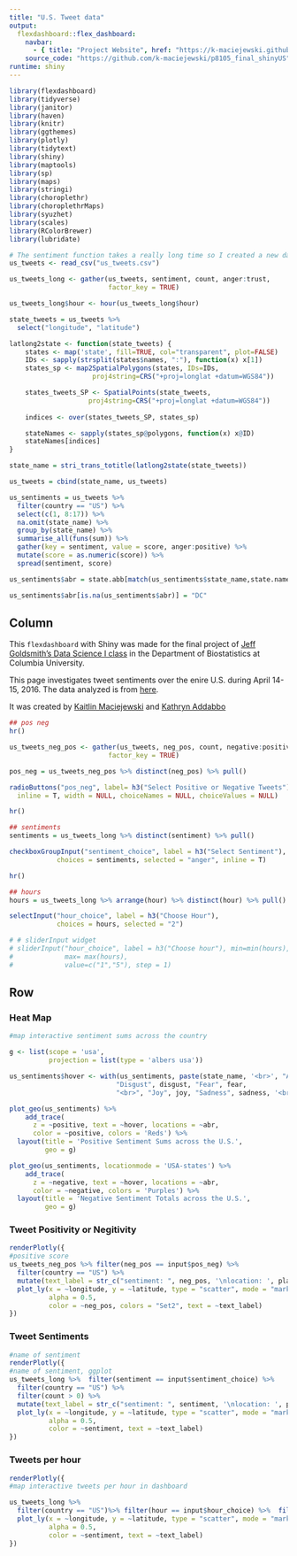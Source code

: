 ```yaml
---
title: "U.S. Tweet data"
output: 
  flexdashboard::flex_dashboard:
    navbar:
      - { title: "Project Website", href: "https://k-maciejewski.github.io/p8105_final_website/index.html", align: left }
    source_code: "https://github.com/k-maciejewski/p8105_final_shinyUS"
runtime: shiny
---
```


```r
library(flexdashboard)
library(tidyverse)
library(janitor)
library(haven)
library(knitr)
library(ggthemes)
library(plotly)
library(tidytext)
library(shiny)
library(maptools)
library(sp)
library(maps)
library(stringi)
library(choroplethr)
library(choroplethrMaps)
library(syuzhet)
library(scales)
library(RColorBrewer)
library(lubridate)
```


```r
# The sentiment function takes a really long time so I created a new data file so you don't have to run it
us_tweets <- read_csv("us_tweets.csv") 

```


```r
us_tweets_long <- gather(us_tweets, sentiment, count, anger:trust, 
                         factor_key = TRUE)
```

```r
us_tweets_long$hour <- hour(us_tweets_long$hour)
```

```r
state_tweets = us_tweets %>%
  select("longitude", "latitude")

latlong2state <- function(state_tweets) {
    states <- map('state', fill=TRUE, col="transparent", plot=FALSE)
    IDs <- sapply(strsplit(states$names, ":"), function(x) x[1])
    states_sp <- map2SpatialPolygons(states, IDs=IDs,
                     proj4string=CRS("+proj=longlat +datum=WGS84"))

    states_tweets_SP <- SpatialPoints(state_tweets, 
                    proj4string=CRS("+proj=longlat +datum=WGS84"))
    
    indices <- over(states_tweets_SP, states_sp)

    stateNames <- sapply(states_sp@polygons, function(x) x@ID)
    stateNames[indices]
}

state_name = stri_trans_totitle(latlong2state(state_tweets))

us_tweets = cbind(state_name, us_tweets)
```

```r
us_sentiments = us_tweets %>%
  filter(country == "US") %>%
  select(c(1, 8:17)) %>%
  na.omit(state_name) %>%
  group_by(state_name) %>%
  summarise_all(funs(sum)) %>%
  gather(key = sentiment, value = score, anger:positive) %>%
  mutate(score = as.numeric(score)) %>%
  spread(sentiment, score)

us_sentiments$abr = state.abb[match(us_sentiments$state_name,state.name)]

us_sentiments$abr[is.na(us_sentiments$abr)] = "DC"
```

Column {.sidebar}
-----------------------------------------------------------------------
This `flexdashboard` with Shiny was made for the final project of [Jeff Goldsmith's Data Science I class](http://jeffgoldsmith.com/DSI/final_project.html) in the Department of Biostatistics at Columbia University. 

This page investigates tweet sentiments over the enire U.S. during April 14-15, 2016. The data analyzed is from [here]( http://followthehashtag.com/datasets/free-twitter-dataset-usa-200000-free-usa-tweets/).

It was created by [Kaitlin Maciejewski](https://github.com/k-maciejewski) and [Kathryn Addabbo](https://github.com/kaddabbo)

```r
## pos neg
hr()

us_tweets_neg_pos <- gather(us_tweets, neg_pos, count, negative:positive, 
                         factor_key = TRUE)

pos_neg = us_tweets_neg_pos %>% distinct(neg_pos) %>% pull()

radioButtons("pos_neg", label= h3("Select Positive or Negative Tweets"), choices = pos_neg, selected = NULL,
  inline = T, width = NULL, choiceNames = NULL, choiceValues = NULL)

hr()

## sentiments
sentiments = us_tweets_long %>% distinct(sentiment) %>% pull()

checkboxGroupInput("sentiment_choice", label = h3("Select Sentiment"),
            choices = sentiments, selected = "anger", inline = T)

hr()

## hours
hours = us_tweets_long %>% arrange(hour) %>% distinct(hour) %>% pull()

selectInput("hour_choice", label = h3("Choose Hour"),
            choices = hours, selected = "2")

# # sliderInput widget
# sliderInput("hour_choice", label = h3("Choose hour"), min=min(hours),
#             max= max(hours),
#             value=c("1","5"), step = 1)

```

Row {.tabset .tabset-fade } 
-----------------------------------------------------------------------
### Heat Map

```r
#map interactive sentiment sums across the country  

g <- list(scope = 'usa',
          projection = list(type = 'albers usa'))

us_sentiments$hover <- with(us_sentiments, paste(state_name, '<br>', "Anger", anger, "Anticipation", anticipation, "<br>",
                           "Disgust", disgust, "Fear", fear,
                           "<br>", "Joy", joy, "Sadness", sadness, '<br>', "Surprise", surprise, "Trust", trust))

plot_geo(us_sentiments) %>%
    add_trace(
      z = ~positive, text = ~hover, locations = ~abr,
      color = ~positive, colors = 'Reds') %>%
  layout(title = 'Positive Sentiment Sums across the U.S.',
         geo = g)

plot_geo(us_sentiments, locationmode = 'USA-states') %>%
    add_trace(
      z = ~negative, text = ~hover, locations = ~abr,
      color = ~negative, colors = 'Purples') %>%
  layout(title = 'Negative Sentiment Totals across the U.S.',
         geo = g)
```

### Tweet Positivity or Negitivity

```r
renderPlotly({
#positive score
us_tweets_neg_pos %>% filter(neg_pos == input$pos_neg) %>%
  filter(country == "US") %>% 
  mutate(text_label = str_c("sentiment: ", neg_pos, '\nlocation: ', place_as_appears_on_bio)) %>% 
  plot_ly(x = ~longitude, y = ~latitude, type = "scatter", mode = "markers",
          alpha = 0.5, 
          color = ~neg_pos, colors = "Set2", text = ~text_label)
})
```


### Tweet Sentiments
```r
#name of sentiment
renderPlotly({
#name of sentiment, ggplot
us_tweets_long %>%  filter(sentiment == input$sentiment_choice) %>% 
  filter(country == "US") %>% 
  filter(count > 0) %>% 
  mutate(text_label = str_c("sentiment: ", sentiment, '\nlocation: ', place_as_appears_on_bio)) %>% 
  plot_ly(x = ~longitude, y = ~latitude, type = "scatter", mode = "markers",
          alpha = 0.5, 
          color = ~sentiment, text = ~text_label)
})
```


### Tweets per hour

```r
renderPlotly({
#map interactive tweets per hour in dashboard

us_tweets_long %>%
  filter(country == "US")%>% filter(hour == input$hour_choice) %>%  filter(sentiment == input$sentiment_choice)  %>% mutate(text_label = str_c("sentiment: ", sentiment, '\nlocation: ', place_as_appears_on_bio)) %>% 
  plot_ly(x = ~longitude, y = ~latitude, type = "scatter", mode = "markers",
          alpha = 0.5, 
          color = ~sentiment, text = ~text_label)
})
```

